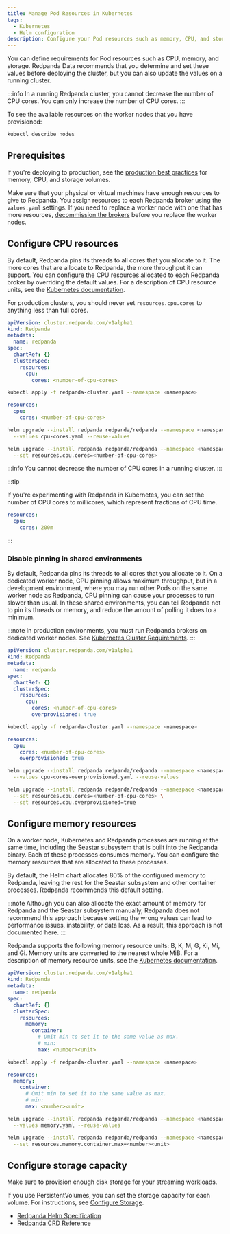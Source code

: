 ```yaml
---
title: Manage Pod Resources in Kubernetes
tags:
  - Kubernetes
  - Helm configuration
description: Configure your Pod resources such as memory, CPU, and storage.
---
```


<head>
    <meta name="title" content="Manage Pod Resources in Kubernetes | Redpanda Docs"/>
    <meta name="description" content="Configure your Pod resources such as memory, CPU, and storage."/>
    <link rel="canonical" href="https://docs.redpanda.com/docs/manage/kubernetes/manage-resources/" />
</head>


You can define requirements for Pod resources such as CPU, memory, and storage. Redpanda Data recommends that you determine and set these values before deploying the cluster, but you can also update the values on a running cluster.

:::info
In a running Redpanda cluster, you cannot decrease the number of CPU cores. You can only increase the number of CPU cores.
:::

To see the available resources on the worker nodes that you have provisioned:

```bash
kubectl describe nodes
```

## Prerequisites

If you're deploying to production, see the [production best practices](../../../deploy/deployment-option/self-hosted/kubernetes/kubernetes-best-practices) for memory, CPU, and storage volumes.

Make sure that your physical or virtual machines have enough resources to give to Redpanda. You assign resources to each Redpanda broker using the `values.yaml` settings. If you need to replace a worker node with one that has more resources, [decommission the brokers](../decommission-brokers) before you replace the worker nodes.

## Configure CPU resources

By default, Redpanda pins its threads to all cores that you allocate to it. The more cores that are allocate to Redpanda, the more throughput it can support. You can configure the CPU resources allocated to each Redpanda broker by overriding the default values. For a description of CPU resource units, see the [Kubernetes documentation](https://kubernetes.io/docs/concepts/configuration/manage-resources-containers/#meaning-of-cpu).

For production clusters, you should never set `resources.cpu.cores` to anything less than full cores.

<Tabs groupId="kubernetes-tool">
<TabItem value="operator" label="Helm + Operator">

```yaml title="redpanda-cluster.yaml"
apiVersion: cluster.redpanda.com/v1alpha1
kind: Redpanda
metadata:
  name: redpanda
spec:
  chartRef: {}
  clusterSpec:
    resources:
      cpu:
        cores: <number-of-cpu-cores>
```

```bash
kubectl apply -f redpanda-cluster.yaml --namespace <namespace>
```


</TabItem>
<TabItem value="helm" label="Helm">
<Tabs groupId="helm-config" queryString>
<TabItem value="values" label="--values">

```yaml title="cpu-cores.yaml"
resources:
  cpu:
    cores: <number-of-cpu-cores>
```

```bash
helm upgrade --install redpanda redpanda/redpanda --namespace <namespace> --create-namespace \
  --values cpu-cores.yaml --reuse-values
```

</TabItem>
<TabItem value="flags" label="--set">

```bash
helm upgrade --install redpanda redpanda/redpanda --namespace <namespace> --create-namespace \
  --set resources.cpu.cores=<number-of-cpu-cores>
```

</TabItem>
</Tabs>
</TabItem>
</Tabs>

:::info
You cannot decrease the number of CPU cores in a running cluster.
:::

:::tip

If you're experimenting with Redpanda in Kubernetes, you can set the number of CPU cores to millicores, which represent fractions of CPU time.

```yaml title="cpu-cores.yaml"
resources:
  cpu:
    cores: 200m
```

:::

### Disable pinning in shared environments

By default, Redpanda pins its threads to all cores that you allocate to it. 
On a dedicated worker node, CPU pinning allows maximum throughput, but in a development environment, where you may run other Pods on the same worker node as Redpanda, CPU pinning can cause your processes to run slower than usual. In these shared environments, you can tell Redpanda not to pin its threads or memory, and reduce the amount of polling it does to a minimum.

:::note
In production environments, you must run Redpanda brokers on dedicated worker nodes. See [Kubernetes Cluster Requirements](../../../deploy/deployment-option/self-hosted/kubernetes/kubernetes-cluster-requirements).
:::

<Tabs groupId="kubernetes-tool">
<TabItem value="operator" label="Helm + Operator">

```yaml title="redpanda-cluster.yaml"
apiVersion: cluster.redpanda.com/v1alpha1
kind: Redpanda
metadata:
  name: redpanda
spec:
  chartRef: {}
  clusterSpec:
    resources:
      cpu:
        cores: <number-of-cpu-cores>
        overprovisioned: true
```

```bash
kubectl apply -f redpanda-cluster.yaml --namespace <namespace>
```


</TabItem>
<TabItem value="helm" label="Helm">
<Tabs groupId="helm-config" queryString>
<TabItem value="values" label="--values">

```yaml title="cpu-cores-overprovisioned.yaml"
resources:
  cpu:
    cores: <number-of-cpu-cores>
    overprovisioned: true
```

```bash
helm upgrade --install redpanda redpanda/redpanda --namespace <namespace> --create-namespace \
  --values cpu-cores-overprovisioned.yaml --reuse-values
```

</TabItem>
<TabItem value="flags" label="--set">

```bash
helm upgrade --install redpanda redpanda/redpanda --namespace <namespace> --create-namespace \
  --set resources.cpu.cores=<number-of-cpu-cores> \
  --set resources.cpu.overprovisioned=true
```

</TabItem>
</Tabs>
</TabItem>
</Tabs>

## Configure memory resources

On a worker node, Kubernetes and Redpanda processes are running at the same time, including the Seastar subsystem that is built into the Redpanda binary. Each of these processes consumes memory. You can configure the memory resources that are allocated to these processes.

By default, the Helm chart allocates 80% of the configured memory to Redpanda, leaving the rest for the Seastar subsystem and other container processes. Redpanda recommends this default setting.

:::note
Although you can also allocate the exact amount of memory for Redpanda and the Seastar subsystem manually, Redpanda does not recommend this approach because setting the wrong values can lead to performance issues, instability, or data loss. As a result, this approach is not documented here.
:::

Redpanda supports the following memory resource units: B, K, M, G, Ki, Mi, and Gi. Memory units are converted to the nearest whole MiB. For a description of memory resource units, see the [Kubernetes documentation](https://kubernetes.io/docs/concepts/configuration/manage-resources-containers/#meaning-of-memory).

<Tabs groupId="kubernetes-tool">
<TabItem value="operator" label="Helm + Operator">

```yaml title="redpanda-cluster.yaml"
apiVersion: cluster.redpanda.com/v1alpha1
kind: Redpanda
metadata:
  name: redpanda
spec:
  chartRef: {}
  clusterSpec:
    resources:
      memory:
        container:
          # Omit min to set it to the same value as max.
          # min:
          max: <number><unit>
```

```bash
kubectl apply -f redpanda-cluster.yaml --namespace <namespace>
```


</TabItem>
<TabItem value="helm" label="Helm">
<Tabs groupId="helm-config" queryString>
<TabItem value="values" label="--values">

```yaml title="memory.yaml"
resources:
  memory:
    container:
      # Omit min to set it to the same value as max.
      # min:
      max: <number><unit>
```

```bash
helm upgrade --install redpanda redpanda/redpanda --namespace <namespace> --create-namespace \
  --values memory.yaml --reuse-values
```

</TabItem>
<TabItem value="flags" label="--set">

```bash
helm upgrade --install redpanda redpanda/redpanda --namespace <namespace> --create-namespace \
  --set resources.memory.container.max=<number><unit>
```

</TabItem>
</Tabs>
</TabItem>
</Tabs>

## Configure storage capacity

Make sure to provision enough disk storage for your streaming workloads.

If you use PersistentVolumes, you can set the storage capacity for each volume. For instructions, see [Configure Storage](../configure-storage).

<SuggestedReading/>

- [Redpanda Helm Specification](../../../reference/redpanda-helm-spec#resources)
- [Redpanda CRD Reference](../../../reference/crd)
